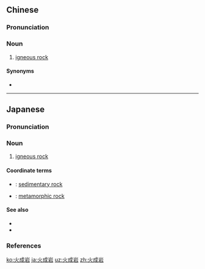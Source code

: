 ==Chinese==
{{zh-forms|type=21}}

===Pronunciation===
{{zh-pron
|m=huǒchéngyán
|cat=n
}}

===Noun===
{{zh-noun}}

# [[igneous rock]]

====Synonyms====
* {{zh-l|岩浆岩|tr=yánjiāngyán}}

{{zh-cat|Geology}}

----

==Japanese==
{{ja-kanjitab|か|せい|がん|yomi=o}}

===Pronunciation===
{{ja-pron|yomi=o|かせいがん|acc=2|acc_ref=DJR}}

===Noun===
{{ja-noun|かせいがん|hhira=くわせいがん}}

# [[igneous rock]]

====Coordinate terms====
* {{ja-r|堆積岩|たいせきがん}}: [[sedimentary rock]]
* {{ja-r|変成岩|へんせいがん}}: [[metamorphic rock]]

====See also====
* {{pedialite|lang=ja}}
* {{pedialite|Igneous rock}}

===References===
<references/>

[[ko:火成岩]]
[[ja:火成岩]]
[[uz:火成岩]]
[[zh:火成岩]]